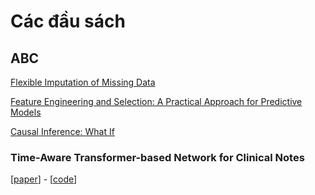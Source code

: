 # Các đầu sách

## ABC
[Flexible Imputation of Missing Data](https://stefvanbuuren.name/fimd)

[Feature Engineering and Selection: A Practical Approach for Predictive Models](http://www.feat.engineering/)

[Causal Inference: What If](https://www.hsph.harvard.edu/miguel-hernan/wp-content/uploads/sites/1268/2023/10/hernanrobins_WhatIf_30sep23.pdf)

### Time-Aware Transformer-based Network for Clinical Notes
 [[paper](https://proceedings.mlr.press/v126/zhang20c/zhang20c.pdf)] - [[code](https://github.com/zdy93/FTL-Trans)]